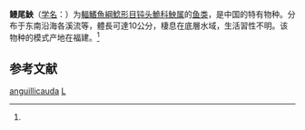 {{Speciesbox
| name = 鳗尾䱀
| status = NE
| status_system = IUCN3.1
| image = 
| genus = Liobagrus
| species = anguillicauda
| authority = (Nichols, 1926)<ref name='id6629'>{{cite web| url =http://www.bioinfo.cn/db05/BjdwSpecies.php?action=view&id=6629| title =鳗尾䱀| work =《中国动物物种编目数据库》| publisher =中国科学院微生物研究所| author =中国科学院动物研究所| accessdate =2009-04-11| deadurl =yes| archiveurl =https://web.archive.org/web/20160305033051/http://www.bioinfo.cn/db05/BjdwSpecies.php?action=view&id=6629| archivedate =2016-03-05}}</ref>
}}

'''鳗尾䱀'''（[[学名|学名]]：{{lang|la|''Liobagrus anguillicauda''}}）为[[輻鰭魚綱|輻鰭魚綱]][[鯰形目|鯰形目]][[钝头鮠科|钝头鮠科]][[䱀属|䱀属]]的[[鱼类|鱼类]]，是中国的特有物种。分布于东南沿海各溪流等，體長可達10公分，棲息在底層水域，生活習性不明。该物种的模式产地在福建。<ref name='id6629'/>

== 参考文献 ==
{{reflist}}

{{Wikispecies|Liobagrus anguillicauda}}
{{Taxonbar|from=Q3761090}}

[[Category:䱀属|anguillicauda]]
[[Category:1926年描述的魚類|L]]


{{鯰形目小作品}}